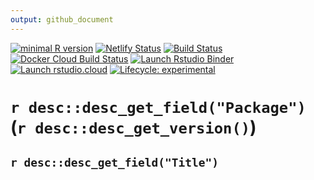 ```yaml
---
output: github_document
---
```


<!-- badges: start -->
[![minimal R version](https://img.shields.io/badge/R%3E%3D-`r getOption("ew.required.r")`-6666ff.svg)](https://cran.r-project.org/)
[![Netlify Status](https://api.netlify.com/api/v1/badges/bcc3fe43-1cd0-4d23-aca4-42f78a809855/deploy-status)](https://app.netlify.com/sites/happy-chandrasekhar-239442/deploys)
[![Build Status](https://img.shields.io/travis/timtrice/enhanced_workflowr/master.svg)](https://travis-ci.org/timtrice/enhanced_workflowr)
[![Docker Cloud Build Status](https://img.shields.io/docker/cloud/build/timtrice/enhanced_workflowr.svg?style=popout)](https://cloud.docker.com/repository/docker/timtrice/enhanced_workflowr)
[![Launch Rstudio Binder](http://mybinder.org/badge.svg)](https://mybinder.org/v2/gh/timtrice/enhanced_workflowr/master?urlpath=rstudio)
[![Launch rstudio.cloud](https://img.shields.io/badge/launch-rstudio.cloud-yellowgreen.svg)](https://rstudio.cloud/project/417421)
[![Lifecycle: experimental](https://img.shields.io/badge/lifecycle-experimental-orange.svg)](https://www.tidyverse.org/lifecycle/#experimental)
<!-- badges: end -->

# `r desc::desc_get_field("Package")` (`r desc::desc_get_version() `)

## `r desc::desc_get_field("Title") `
